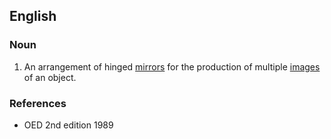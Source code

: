 ==English==

===Noun===
{{en-noun}}

# {{context|obsolete}} An arrangement of hinged [[mirror]]s for the production of multiple [[image]]s of an object.

===References===
*OED 2nd edition 1989